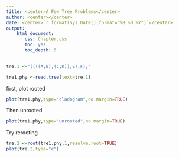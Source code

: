 ```yaml
---
title: <center>A Few Tree Problems</center>
author: <center></center>
date: <center>`r format(Sys.Date(),format="%B %d %Y")`</center>
output: 
    html_document:
       css: Chapter.css
       toc: yes
       toc_depth: 5
---
```

```r
tre.1 <-"((((A,B),(C,D)),E),F);"
```
```r
tre1.phy <-read.tree(text=tre.1)
```
first, plot rooted
```r
plot(tre1.phy,type="cladogram",no.margin=TRUE)

```
Then unrooted
```r
plot(tre1.phy,type="unrooted",no.margin=TRUE)

```
Try rerooting
```r
tre.2 <-root(tre1.phy,1,resolve.root=TRUE)
plot(tre.2,type="c")

```


